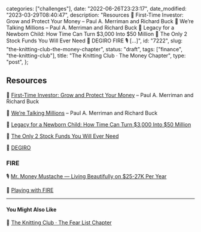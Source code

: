 
  categories: ["challenges"],
  date: "2022-06-26T23:23:17",
  date_modified: "2023-03-29T08:40:47",
  description:
    "Resources 📖 First-Time Investor: Grow and Protect Your Money – Paul A. Merriman and Richard Buck 📖 We’re Talking Millions – Paul A. Merriman and Richard Buck 🔖 Legacy for a Newborn Child: How Time Can Turn $3,000 Into $50 Million 🔖 The Only 2 Stock Funds You Will Ever Need 💸 DEGIRO FIRE 🎙 […]",
  id: "7222",
  slug: "the-knitting-club-the-money-chapter",
  status: "draft",
  tags: ["finance", "the-knitting-club"],
  title: "The Knitting Club · The Money Chapter",
  type: "post",
};


## Resources

📖 [First-Time Investor: Grow and Protect Your Money](https://www.amazon.com/First-Time-Investor-Protect-Invest-ebook/dp/B008RMELKS/) – Paul A. Merriman and Richard Buck

📖 [We’re Talking Millions](https://paulmerriman.com/wp-content/uploads/2021/04/Were-Talking-Millions.pdf) – Paul A. Merriman and Richard Buck

🔖 [Legacy for a Newborn Child: ](https://paulmerriman.com/how-time-can-turn-3000-into-50-million/)[How Time Can Turn $3,000 Into $50 Million](https://paulmerriman.com/how-time-can-turn-3000-into-50-million/)

🔖 [The Only 2 Stock Funds You Will Ever Need](https://paulmerriman.com/the-only-2-stock-funds-you-will-ever-need/)

💸 [DEGIRO](https://www.degiro.com/)

### FIRE

🎙 [Mr. Money Mustache — Living Beautifully on $25-27K Per Year](https://tim.blog/2017/02/13/mr-money-mustache/)

🎥 [Playing with FIRE](https://vimeo.com/ondemand/playingwithfire)

---

#### You Might Also Like

🧶 [The Knitting Club · The Fear List Chapter](/posts/the-knitting-club-the-fear-list-chapter)
